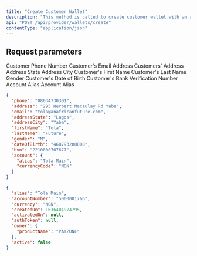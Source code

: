```yaml
---
title: "Create Customer Wallet"
description: "This method is called to create customer wallet with an account which would be activated with OTP"
api: "POST /api/provider/wallets/create"
contentType: "application/json"
---
```


## Request parameters
<ParamField body="phone" type="string" required>
  Customer Phone Number
</ParamField>

<ParamField body="email" type="string">
  Customer's Email Address
</ParamField>

<ParamField body="address" type="string">
  Customers' Address
</ParamField>

<ParamField body="addressState" type="string">
  Address State
</ParamField>

<ParamField body="addressCity" type="string">
  Address City
</ParamField>

<ParamField body="firstName" type="string">
  Customer's First Name
</ParamField>

<ParamField body="lastName" type="string">
  Customer's Last Name
</ParamField>

<ParamField body="gender" type="string" placeholder="M">
  Gender
</ParamField>

<ParamField body="dateOfBirth" type="number">
  Customer's Date of Birth
</ParamField>

<ParamField body="bvn" type="number">
  Customer's Bank Verification Number
</ParamField>

<ParamField body="account" type="object">
  <Expandable type="properties">
    <ParamField body="alias" type="string">
      Account Alias
    </ParamField>
    <ParamField body="currencyCode" type="string"  default="NGN">
      Account Alias
    </ParamField>
  </Expandable>
</ParamField>

<RequestExample>

```json Request
{
  "phone": "08034730301",
  "address": "295 Herbert Macaulay Rd Yaba",
  "email": "tola@anafricanfuture.com",
  "addressState": "Lagos",
  "addressCity": "Yaba",
  "firstName": "Tola",
  "lastName": "Future",
  "gender": "M",
  "dateOfBirth": "468793200000",
  "bvn": "2210808767677",
  "account": {
    "alias": "Tola Main",
    "currencyCode": "NGN"
  }
}
```

</RequestExample>

<ResponseExample>

```json Response
{
  "alias": "Tola Main",
  "accountNumber": "5000001766",
  "currency": "NGN",
  "createdOn": 1636404974795,
  "activatedOn": null,
  "authToken": null,
  "owner": {
    "productName": "PAYZONE"
  },
  "active": false
}
```

</ResponseExample>
